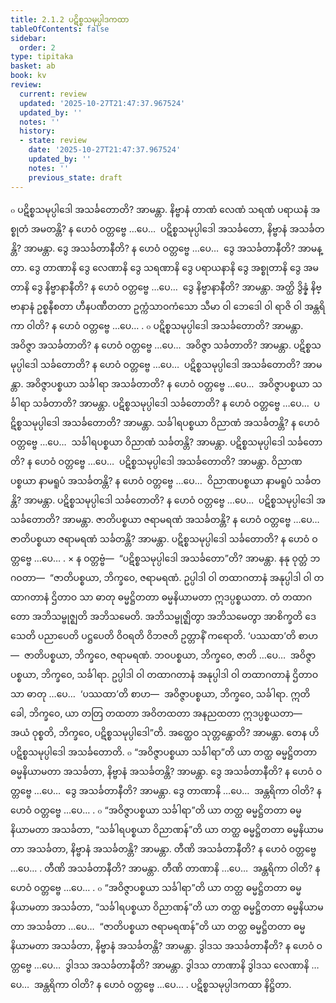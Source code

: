 ```yaml
---
title: 2.1.2 ပဋိစ္စသမုပ္ပါဒကထာ
tableOfContents: false
sidebar:
  order: 2
type: tipitaka
basket: ab
book: kv
review:
  current: review
  updated: '2025-10-27T21:47:37.967524'
  updated_by: ''
  notes: ''
  history:
  - state: review
    date: '2025-10-27T21:47:37.967524'
    updated_by: ''
    notes: ''
    previous_state: draft
---
```



<ReviewStatus review={frontmatter.review} showDetails={true} />

<HypothesisAnnotation frontmatter={frontmatter} />

<DynamicBreadcrumb />

<Division number="448" book="kv" e="ch" v="32" p="240">

<Paragraph number="1552" book="kv">
๐ ပဋိစ္စသမုပ္ပါဒေါ အသင်္ခတောတိ? အာမန္တာ. နိဗ္ဗာနံ တာဏံ လေဏံ သရဏံ ပရာယနံ အစ္စုတံ အမတန္တိ? န ဟေဝံ ဝတ္တဗ္ဗေ …ပေ…  ပဋိစ္စသမုပ္ပါဒေါ အသင်္ခတော, နိဗ္ဗာနံ အသင်္ခတန္တိ? အာမန္တာ. ဒွေ အသင်္ခတာနီတိ? န ဟေဝံ ဝတ္တဗ္ဗေ …ပေ…  ဒွေ အသင်္ခတာနီတိ? အာမန္တာ. ဒွေ တာဏာနိ ဒွေ လေဏာနိ ဒွေ သရဏာနိ ဒွေ ပရာယနာနိ ဒွေ အစ္စုတာနိ ဒွေ အမတာနိ ဒွေ နိဗ္ဗာနာနီတိ? န ဟေဝံ ဝတ္တဗ္ဗေ …ပေ…  ဒွေ နိဗ္ဗာနာနီတိ? အာမန္တာ. အတ္ထိ ဒွိန္နံ နိဗ္ဗာနာနံ ဥစ္စနီစတာ ဟီနပဏီတတာ ဥက္ကံသာဝကံသော သီမာ ဝါ ဘေဒေါ ဝါ ရာဇိ ဝါ အန္တရိကာ ဝါတိ? န ဟေဝံ ဝတ္တဗ္ဗေ …ပေ… .
</Paragraph>

</Division>
<Division number="449" book="kv" e="ch" v="32" p="240">

<Paragraph number="1553" book="kv">
๐ ပဋိစ္စသမုပ္ပါဒေါ အသင်္ခတောတိ? အာမန္တာ. အဝိဇ္ဇာ အသင်္ခတာတိ? န ဟေဝံ ဝတ္တဗ္ဗေ …ပေ…  အဝိဇ္ဇာ သင်္ခတာတိ? အာမန္တာ. ပဋိစ္စသမုပ္ပါဒေါ သင်္ခတောတိ? န ဟေဝံ ဝတ္တဗ္ဗေ …ပေ…  ပဋိစ္စသမုပ္ပါဒေါ အသင်္ခတောတိ? အာမန္တာ. အဝိဇ္ဇာပစ္စယာ သင်္ခါရာ အသင်္ခတာတိ? န ဟေဝံ ဝတ္တဗ္ဗေ …ပေ…  အဝိဇ္ဇာပစ္စယာ သင်္ခါရာ သင်္ခတာတိ? အာမန္တာ. ပဋိစ္စသမုပ္ပါဒေါ သင်္ခတောတိ? န ဟေဝံ ဝတ္တဗ္ဗေ …ပေ…  ပဋိစ္စသမုပ္ပါဒေါ အသင်္ခတောတိ? အာမန္တာ. သင်္ခါရပစ္စယာ ဝိညာဏံ အသင်္ခတန္တိ? န ဟေဝံ ဝတ္တဗ္ဗေ …ပေ…  သင်္ခါရပစ္စယာ ဝိညာဏံ သင်္ခတန္တိ? အာမန္တာ. ပဋိစ္စသမုပ္ပါဒေါ သင်္ခတောတိ? န ဟေဝံ ဝတ္တဗ္ဗေ …ပေ…  ပဋိစ္စသမုပ္ပါဒေါ အသင်္ခတောတိ? အာမန္တာ. ဝိညာဏပစ္စယာ နာမရူပံ အသင်္ခတန္တိ? န ဟေဝံ ဝတ္တဗ္ဗေ …ပေ…  ဝိညာဏပစ္စယာ နာမရူပံ သင်္ခတန္တိ? အာမန္တာ. ပဋိစ္စသမုပ္ပါဒေါ သင်္ခတောတိ? န ဟေဝံ ဝတ္တဗ္ဗေ …ပေ…  ပဋိစ္စသမုပ္ပါဒေါ အသင်္ခတောတိ? အာမန္တာ. ဇာတိပစ္စယာ ဇရာမရဏံ အသင်္ခတန္တိ? န ဟေဝံ ဝတ္တဗ္ဗေ …ပေ…  ဇာတိပစ္စယာ ဇရာမရဏံ သင်္ခတန္တိ? အာမန္တာ. ပဋိစ္စသမုပ္ပါဒေါ သင်္ခတောတိ? န ဟေဝံ ဝတ္တဗ္ဗေ …ပေ… .
</Paragraph>

</Division>
<Division number="450" book="kv" e="ch" v="32" p="241">

<Paragraph number="1554" book="kv">
× န ဝတ္တဗ္ဗံ—  “ပဋိစ္စသမုပ္ပါဒေါ အသင်္ခတော”တိ? အာမန္တာ. နနု ဝုတ္တံ ဘဂဝတာ—  “ဇာတိပစ္စယာ, ဘိက္ခဝေ, ဇရာမရဏံ. ဥပ္ပါဒါ ဝါ တထာဂတာနံ အနုပ္ပါဒါ ဝါ တထာဂတာနံ ဌိတာဝ သာ ဓာတု ဓမ္မဋ္ဌိတတာ ဓမ္မနိယာမတာ ဣဒပ္ပစ္စယတာ. တံ တထာဂတော အဘိသမ္ဗုဇ္ဈတိ အဘိသမေတိ. အဘိသမ္ဗုဇ္ဈိတွာ အဘိသမေတွာ အာစိက္ခတိ ဒေသေတိ ပညာပေတိ ပဋ္ဌပေတိ ဝိဝရတိ ဝိဘဇတိ ဥတ္တာနိံ ကရောတိ. ‘ပဿထာ’တိ စာဟ—  ဇာတိပစ္စယာ, ဘိက္ခဝေ, ဇရာမရဏံ. ဘဝပစ္စယာ, ဘိက္ခဝေ, ဇာတိ …ပေ…  အဝိဇ္ဇာပစ္စယာ, ဘိက္ခဝေ, သင်္ခါရာ. ဥပ္ပါဒါ ဝါ တထာဂတာနံ အနုပ္ပါဒါ ဝါ တထာဂတာနံ ဌိတာဝ သာ ဓာတု …ပေ…  ‘ပဿထာ’တိ စာဟ—  အဝိဇ္ဇာပစ္စယာ, ဘိက္ခဝေ, သင်္ခါရာ. ဣတိ ခေါ, ဘိက္ခဝေ, ယာ တတြ တထတာ အဝိတထတာ အနညထတာ ဣဒပ္ပစ္စယတာ—  အယံ ဝုစ္စတိ, ဘိက္ခဝေ, ပဋိစ္စသမုပ္ပါဒေါ”တိ. အတ္ထေဝ သုတ္တန္တောတိ? အာမန္တာ. တေန ဟိ ပဋိစ္စသမုပ္ပါဒေါ အသင်္ခတောတိ.
</Paragraph>

</Division>
<Division number="451" book="kv" e="ch" v="32" p="241">

<Paragraph number="1555" book="kv">
๐ “အဝိဇ္ဇာပစ္စယာ သင်္ခါရာ”တိ ယာ တတ္ထ ဓမ္မဋ္ဌိတတာ ဓမ္မနိယာမတာ အသင်္ခတာ, နိဗ္ဗာနံ အသင်္ခတန္တိ? အာမန္တာ. ဒွေ အသင်္ခတာနီတိ? န ဟေဝံ ဝတ္တဗ္ဗေ …ပေ…  ဒွေ အသင်္ခတာနီတိ? အာမန္တာ. ဒွေ တာဏာနိ …ပေ…  အန္တရိကာ ဝါတိ? န ဟေဝံ ဝတ္တဗ္ဗေ …ပေ… .
</Paragraph>

<Paragraph number="1556" book="kv">
๐ “အဝိဇ္ဇာပစ္စယာ သင်္ခါရာ”တိ ယာ တတ္ထ ဓမ္မဋ္ဌိတတာ ဓမ္မနိယာမတာ အသင်္ခတာ, “သင်္ခါရပစ္စယာ ဝိညာဏန်”တိ ယာ တတ္ထ ဓမ္မဋ္ဌိတတာ ဓမ္မနိယာမတာ အသင်္ခတာ, နိဗ္ဗာနံ အသင်္ခတန္တိ? အာမန္တာ. တီဏိ အသင်္ခတာနီတိ? န ဟေဝံ ဝတ္တဗ္ဗေ …ပေ… . တီဏိ အသင်္ခတာနီတိ? အာမန္တာ. တီဏိ တာဏာနိ …ပေ…  အန္တရိကာ ဝါတိ? န ဟေဝံ ဝတ္တဗ္ဗေ …ပေ… .
</Paragraph>

<Paragraph number="1557" book="kv">
๐ “အဝိဇ္ဇာပစ္စယာ သင်္ခါရာ”တိ ယာ တတ္ထ ဓမ္မဋ္ဌိတတာ ဓမ္မနိယာမတာ အသင်္ခတာ, “သင်္ခါရပစ္စယာ ဝိညာဏန်”တိ ယာ တတ္ထ ဓမ္မဋ္ဌိတတာ ဓမ္မနိယာမတာ အသင်္ခတာ …ပေ…  “ဇာတိပစ္စယာ ဇရာမရဏန်”တိ ယာ တတ္ထ ဓမ္မဋ္ဌိတတာ ဓမ္မနိယာမတာ အသင်္ခတာ, နိဗ္ဗာနံ အသင်္ခတန္တိ? အာမန္တာ. ဒွါဒသ အသင်္ခတာနီတိ? န ဟေဝံ ဝတ္တဗ္ဗေ …ပေ…  ဒွါဒသ အသင်္ခတာနီတိ? အာမန္တာ. ဒွါဒသ တာဏာနိ ဒွါဒသ လေဏာနိ …ပေ…  အန္တရိကာ ဝါတိ? န ဟေဝံ ဝတ္တဗ္ဗေ …ပေ… .

</Paragraph>
</Division>

<Paragraph number="1558" type="center" book="kv">
ပဋိစ္စသမုပ္ပါဒကထာ နိဋ္ဌိတာ.
</Paragraph>